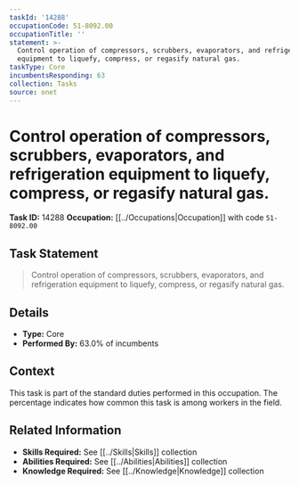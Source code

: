 ```yaml
---
taskId: '14288'
occupationCode: 51-8092.00
occupationTitle: ''
statement: >-
  Control operation of compressors, scrubbers, evaporators, and refrigeration
  equipment to liquefy, compress, or regasify natural gas.
taskType: Core
incumbentsResponding: 63
collection: Tasks
source: onet
---
```

# Control operation of compressors, scrubbers, evaporators, and refrigeration equipment to liquefy, compress, or regasify natural gas.

**Task ID:** 14288
**Occupation:** [[../Occupations|Occupation]] with code `51-8092.00`

## Task Statement

> Control operation of compressors, scrubbers, evaporators, and refrigeration equipment to liquefy, compress, or regasify natural gas.

## Details

- **Type:** Core
- **Performed By:** 63.0% of incumbents

## Context

This task is part of the standard duties performed in this occupation. The percentage indicates how common this task is among workers in the field.

## Related Information

- **Skills Required:** See [[../Skills|Skills]] collection
- **Abilities Required:** See [[../Abilities|Abilities]] collection
- **Knowledge Required:** See [[../Knowledge|Knowledge]] collection
